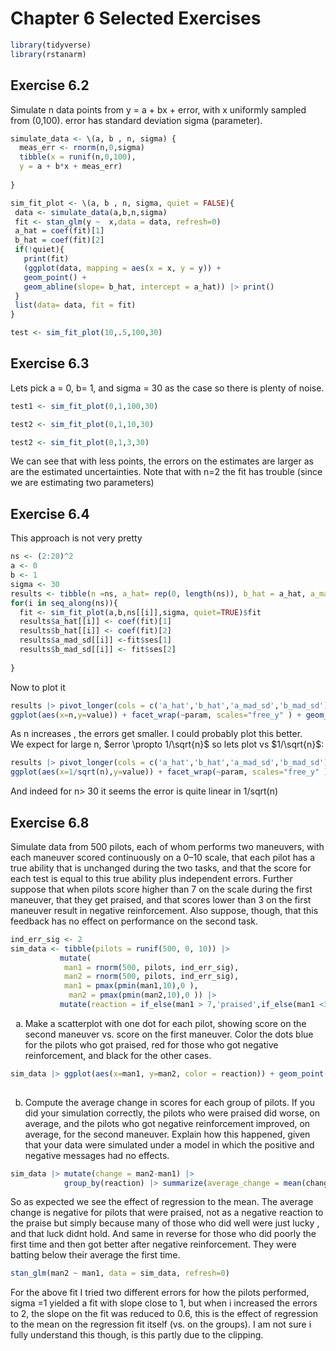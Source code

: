 # Chapter 6 Selected Exercises

```r
library(tidyverse)
library(rstanarm)
```

## Exercise 6.2
Simulate n data points from y = a + bx + error,  with x uniformly sampled from (0,100).  error has standard deviation sigma (parameter).

```r

simulate_data <- \(a, b , n, sigma) {
  meas_err <- rnorm(n,0,sigma)
  tibble(x = runif(n,0,100),
  y = a + b*x + meas_err)
  
}

sim_fit_plot <- \(a, b , n, sigma, quiet = FALSE){
 data <- simulate_data(a,b,n,sigma) 
 fit <- stan_glm(y ~  x,data = data, refresh=0)
 a_hat = coef(fit)[1]
 b_hat = coef(fit)[2]
 if(!quiet){
   print(fit)
   (ggplot(data, mapping = aes(x = x, y = y)) +
   geom_point() + 
   geom_abline(slope= b_hat, intercept = a_hat)) |> print()
 }
 list(data= data, fit = fit)
}

test <- sim_fit_plot(10,.5,100,30)

```

## Exercise 6.3

Lets pick a = 0, b= 1, and sigma = 30 as the case so there is plenty of noise.

```r
test1 <- sim_fit_plot(0,1,100,30)
```
```r
test2 <- sim_fit_plot(0,1,10,30)
```


```r
test2 <- sim_fit_plot(0,1,3,30)
```

We can see that with less points, the errors on the estimates are larger as are the estimated uncertainties. Note that with n=2 the fit has trouble (since we are estimating two parameters)

## Exercise 6.4

This approach is not very pretty
```r
ns <- (2:20)^2
a <- 0
b <- 1
sigma <- 30
results <- tibble(n =ns, a_hat= rep(0, length(ns)), b_hat = a_hat, a_mad_sd = a_hat, b_mad_sd = b_hat)
for(i in seq_along(ns)){
  fit <- sim_fit_plot(a,b,ns[[i]],sigma, quiet=TRUE)$fit
  results$a_hat[[i]] <- coef(fit)[1]
  results$b_hat[[i]] <- coef(fit)[2]
  results$a_mad_sd[[i]] <-fit$ses[1]
  results$b_mad_sd[[i]] <- fit$ses[2]
  
}
```

Now to plot it

```r
results |> pivot_longer(cols = c('a_hat','b_hat','a_mad_sd','b_mad_sd'), names_to = "param") |>
ggplot(aes(x=n,y=value)) + facet_wrap(~param, scales="free_y" ) + geom_line()

```

  As n increases , the errors get smaller. I could probably plot this better.  
We expect for large n,  $error \propto 1/\sqrt{n}$ so lets plot vs $1/\sqrt{n}$:
  
```r

results |> pivot_longer(cols = c('a_hat','b_hat','a_mad_sd','b_mad_sd'), names_to = "param") |> filter(n>30) |>
ggplot(aes(x=1/sqrt(n),y=value)) + facet_wrap(~param, scales="free_y" ) + geom_line()

```
 
And indeed for n> 30 it seems the error is quite linear in 1/sqrt(n)


## Exercise 6.8

Simulate data from 500 pilots, each of whom performs two maneuvers, with each maneuver scored continuously on a 0–10 scale, that each pilot has a true ability that is unchanged during the two tasks, and that the score for each test is equal to this true ability plus independent errors. Further suppose that when pilots score higher than 7 on the scale during the first maneuver, that they get praised, and that scores lower than 3 on the first maneuver result in negative reinforcement. Also suppose, though, that this feedback has no effect on performance on the second task.

```r
ind_err_sig <- 2
sim_data <- tibble(pilots = runif(500, 0, 10)) |> 
           mutate(
            man1 = rnorm(500, pilots, ind_err_sig),
            man2 = rnorm(500, pilots, ind_err_sig),
            man1 = pmax(pmin(man1,10),0 ),
             man2 = pmax(pmin(man2,10),0 )) |>
           mutate(reaction = if_else(man1 > 7,'praised',if_else(man1 <3, 'negative','none')))

```

a) Make a scatterplot with one dot for each pilot, showing score on the second maneuver vs. score on the first maneuver. Color the dots blue for the pilots who got praised, red for those who got negative reinforcement, and black for the other cases.

```r
sim_data |> ggplot(aes(x=man1, y=man2, color = reaction)) + geom_point() + scale_color_manual(values = c('#ff0000','#000000','#0000ff'))
  
```


b) Compute the average change in scores for each group of pilots. If you did your simulation correctly, the pilots who were praised did worse, on average, and the pilots who got negative reinforcement improved, on average, for the second maneuver. Explain how this happened, given that your data were simulated under a model in which the positive and negative messages had no effects.

```r
sim_data |> mutate(change = man2-man1) |> 
            group_by(reaction) |> summarize(average_change = mean(change))


```

So as expected we see the effect of regression to the mean. The average change is negative for pilots that were praised, not as a negative reaction to the praise but simply because many of those who did well were just lucky , and that luck didnt hold. And same in reverse for those who did poorly the first time and then got better after negative reinforcement. They were batting below their average the first time.

 
```r
stan_glm(man2 ~ man1, data = sim_data, refresh=0)
```

For the above fit I tried two different errors for how the pilots performed, sigma =1 yielded a fit  with slope close to 1, but when i increased the errors to 2, the slope on the fit was reduced to 0.6, this is the effect of regression to the mean on the regression fit itself (vs. on the groups). I am not sure i fully understand this though, is this partly due to the clipping. 